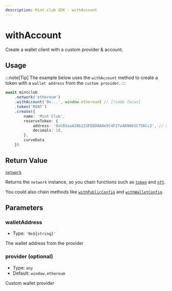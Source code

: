 ```yaml
---
description: Mint.club SDK - withAccount
---
```


# withAccount

Create a wallet client with a custom provider & account.

## Usage

:::note[Tip]
The example below uses the `withAccount` method to create a token with a `wallet address` from the `custom provider`.
:::

```ts [example.ts]
await mintclub
	.network('ethereum')
	.withAccount('0x...', window.ethereum) // [!code focus]
	.token('MINT')
	.create({
		name: 'Mint Club',
		reserveToken: {
			address: '0xC02aaA39b223FE8D0A0e5C4F27eAD9083C756Cc2', // mainnet WETH token address 
			decimals: 18, 
		}, 
		curveData
	})
```

## Return Value

[`network`](/docs/sdk/network)  

Returns the `network` instance, so you chain functions such as [`token`](/docs/sdk/network/nft) and [`nft`](/docs/sdk/network/nft).


You could also chain methods like [`withPublicConfig`](/docs/sdk/network/transactions/withPublicConfig) and [`withWalletConfig`](/docs/sdk/network/transactions/withWalletConfig).


## Parameters

### walletAddress

- Type: `'0x${string}'`

The wallet address from the provider

### provider (optional)

- Type: `any`
- Default: `window.ethereum`

Custom wallet provider